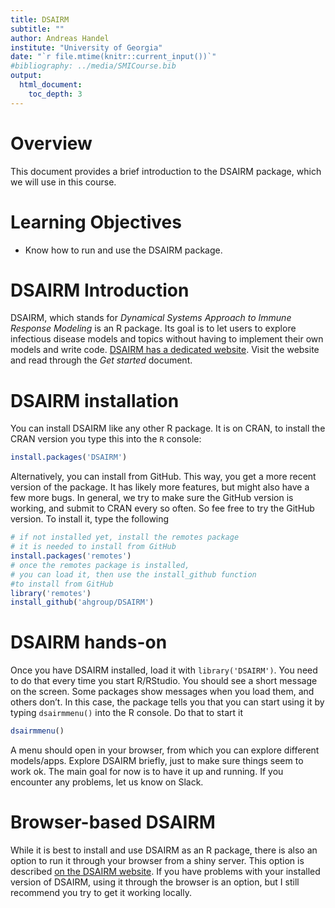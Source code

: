 ```yaml
---
title: DSAIRM
subtitle: ""
author: Andreas Handel
institute: "University of Georgia"
date: "`r file.mtime(knitr::current_input())`"
#bibliography: ../media/SMICourse.bib
output: 
  html_document:
    toc_depth: 3
---
```



# Overview
This document provides a brief introduction to the DSAIRM package, which we will use in this course. 

# Learning Objectives
* Know how to run and use the DSAIRM package.


# DSAIRM Introduction

DSAIRM, which stands for _Dynamical Systems Approach to Immune Response Modeling_ is an R package. Its goal is to let users to explore infectious disease models and topics without having to implement their own models and write code. 
[DSAIRM has a dedicated website](https://ahgroup.github.io/DSAIRM/). Visit the website and read through the _Get started_ document. 


# DSAIRM installation

You can install DSAIRM like any other R package.
It is on CRAN, to install the CRAN version you type this into the `R` console:

```r
install.packages('DSAIRM')
```

Alternatively, you can install from GitHub. This way, you get a more recent version of the package. It has likely more features, but might also have a few more bugs. In general, we try to make sure the GitHub version is working, and submit to CRAN every so often. So fee free to try the GitHub version.
To install it, type the following


```r
# if not installed yet, install the remotes package
# it is needed to install from GitHub
install.packages('remotes') 
# once the remotes package is installed, 
# you can load it, then use the install_github function
#to install from GitHub
library('remotes')
install_github('ahgroup/DSAIRM')
```



# DSAIRM hands-on

Once you have DSAIRM installed, load it with `library('DSAIRM')`. You need to do that every time you start R/RStudio. You should see a short message on the screen. Some packages show messages when you load them, and others don't. In this case, the package tells you that you can start using it by typing `dsairmmenu()` into the R console. Do that to start it

```r
dsairmmenu()
```

A menu should open in your browser, from which you can explore different models/apps.
Explore DSAIRM briefly, just to make sure things seem to work ok. The main goal for now is to have it up and running. If you encounter any problems, let us know on Slack.

# Browser-based DSAIRM

While it is best to install and use DSAIRM as an R package, there is also an option to run it through your browser from a shiny server. This option is described [on the DSAIRM website](https://ahgroup.github.io/DSAIRM/). If you have problems with your installed version of DSAIRM, using it through the browser is an option, but I still recommend you try to get it working locally.





